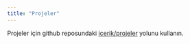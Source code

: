 ```yaml
---
title: "Projeler"
---
```


Projeler için github reposundaki [icerik/projeler](https://github.com/bulmust/bilgisayarli-yontemler/tree/main/icerik) yolunu kullanın.